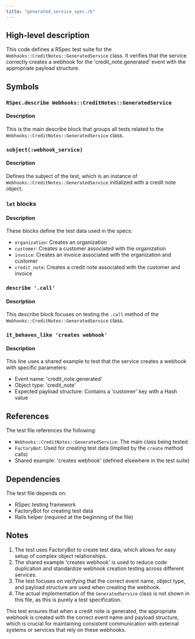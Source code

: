 ```yaml
---
title: "generated_service_spec.rb"
---
```


## High-level description
This code defines a RSpec test suite for the `Webhooks::CreditNotes::GeneratedService` class. It verifies that the service correctly creates a webhook for the 'credit_note.generated' event with the appropriate payload structure.

## Symbols

### `RSpec.describe Webhooks::CreditNotes::GeneratedService`
#### Description
This is the main describe block that groups all tests related to the `Webhooks::CreditNotes::GeneratedService` class.

### `subject(:webhook_service)`
#### Description
Defines the subject of the test, which is an instance of `Webhooks::CreditNotes::GeneratedService` initialized with a credit note object.

### `let` blocks
#### Description
These blocks define the test data used in the specs:

- `organization`: Creates an organization
- `customer`: Creates a customer associated with the organization
- `invoice`: Creates an invoice associated with the organization and customer
- `credit_note`: Creates a credit note associated with the customer and invoice

### `describe '.call'`
#### Description
This describe block focuses on testing the `.call` method of the `Webhooks::CreditNotes::GeneratedService` class.

### `it_behaves_like 'creates webhook'`
#### Description
This line uses a shared example to test that the service creates a webhook with specific parameters:
- Event name: 'credit_note.generated'
- Object type: 'credit_note'
- Expected payload structure: Contains a 'customer' key with a Hash value

## References
The test file references the following:
- `Webhooks::CreditNotes::GeneratedService`: The main class being tested
- `FactoryBot`: Used for creating test data (implied by the `create` method calls)
- Shared example: 'creates webhook' (defined elsewhere in the test suite)

## Dependencies
The test file depends on:
- RSpec testing framework
- FactoryBot for creating test data
- Rails helper (required at the beginning of the file)

## Notes
1. The test uses FactoryBot to create test data, which allows for easy setup of complex object relationships.
2. The shared example 'creates webhook' is used to reduce code duplication and standardize webhook creation testing across different services.
3. The test focuses on verifying that the correct event name, object type, and payload structure are used when creating the webhook.
4. The actual implementation of the `GeneratedService` class is not shown in this file, as this is purely a test specification.

This test ensures that when a credit note is generated, the appropriate webhook is created with the correct event name and payload structure, which is crucial for maintaining consistent communication with external systems or services that rely on these webhooks.
